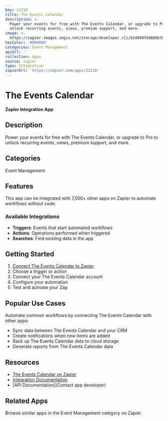 ```yaml
---
key: 12218
title: The Events Calendar
description: >-
  Power your events for free with The Events Calendar, or upgrade to Pro to
  unlock recurring events, views, premium support, and more.
image: >-
  https://zapier-images.imgix.net/storage/developer_cli/b24909f6908bb39eb5114dfe3ef8dcc3_3.png?auto=format%2Ccompress&ixlib=python-3.0.0&q=50
hexColor: '#000000'
categories: Event Management
apiUrl: ''
collection: Apps
source: zapier
type: Integration
zapierUrl: 'https://zapier.com/apps/12218'
---
```

# The Events Calendar

**Zapier Integration App**

## Description

Power your events for free with The Events Calendar, or upgrade to Pro to unlock recurring events, views, premium support, and more.

## Categories

Event Management

## Features

This app can be integrated with 7,000+ other apps on Zapier to automate workflows without code.

### Available Integrations

- **Triggers**: Events that start automated workflows
- **Actions**: Operations performed when triggered
- **Searches**: Find existing data in the app

## Getting Started

1. [Connect The Events Calendar to Zapier](https://zapier.com/apps/12218)
2. Choose a trigger or action
3. Connect your The Events Calendar account
4. Configure your automation
5. Test and activate your Zap

## Popular Use Cases

Automate common workflows by connecting The Events Calendar with other apps:

- Sync data between The Events Calendar and your CRM
- Create notifications when new items are added
- Back up The Events Calendar data to cloud storage
- Generate reports from The Events Calendar data

## Resources

- [The Events Calendar on Zapier](https://zapier.com/apps/12218)
- [Integration Documentation](https://zapier.com/apps/12218/integrations)
- [API Documentation](Contact app developer)

## Related Apps

Browse similar apps in the Event Management category on Zapier.

